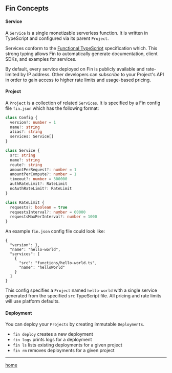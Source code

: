 
<Head>
  <title>Fin Concepts</title>
</Head>

## Fin Concepts

#### Service

A `Service` is a single monetizable serverless function. It is written in TypeScript and configured via its parent `Project`.

Services conform to the [Functional TypeScript](https://github.com/transitive-bullshit/functional-typescript) specification which. This strong typing allows Fin to automatically generate documentation, client SDKs, and examples for services.

By default, every service deployed on Fin is publicly available and rate-limited by IP address. Other developers can *subscribe* to your Project's API in order to gain access to higher rate limits and usage-based pricing.

#### Project

A `Project` is a collection of related `Services`. It is specified by a Fin config file `fin.json` which has the following format:

```ts
class Config {
  version?: number = 1
  name?: string
  alias?: string
  services: Service[]
}

class Service {
  src: string
  name?: string
  route?: string
  amountPerRequest?: number = 1
  amountPerCompute?: number = 1
  timeout?: number = 300000
  authRateLimit?: RateLimit
  noAuthRateLimit?: RateLimit
}

class RateLimit {
  requests?: boolean = true
  requestsInterval?: number = 60000
  requestsMaxPerInterval?: number = 1000
}
```

An example `fin.json` config file could look like:

```
{
  "version": 1,
  "name": "hello-world",
  "services": [
    {
      "src": "functions/hello-world.ts",
      "name": "helloWorld"
    }
  ]
}
```

This config specifies a `Project` named `hello-world` with a single service generated from the specified `src` TypeScript file. All pricing and rate limits will use platform defaults.

#### Deployment

You can deploy your `Projects` by creating immutable `Deployments`.

- `fin deploy` creates a new deployment
- `fin logs` prints logs for a deployment
- `fin ls` lists existing deployments for a given project
- `fin rm` removes deployments for a given project

---

[home](/)
